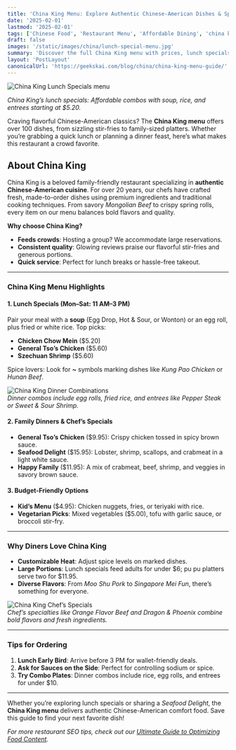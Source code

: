 ```yaml
---
title: 'China King Menu: Explore Authentic Chinese-American Dishes & Specials'
date: '2025-02-01'
lastmod: '2025-02-01'
tags: ['Chinese Food', 'Restaurant Menu', 'Affordable Dining', 'china king menu']
draft: false
images: '/static/images/china/lunch-special-menu.jpg'
summary: 'Discover the full China King menu with prices, lunch specials, and chef recommendations. Perfect for families, spice lovers, and budget-friendly Chinese food fans!'
layout: 'PostLayout'
canonicalUrl: 'https://geekskai.com/blog/china/china-king-menu-guide/'
---
```



![China King Lunch Specials menu](/static/images/china/lunch-special-menu.jpg) 

*China King’s lunch specials: Affordable combos with soup, rice, and entrees starting at $5.20.*

Craving flavorful Chinese-American classics? The **China King menu** offers over 100 dishes, from sizzling stir-fries to family-sized platters. Whether you’re grabbing a quick lunch or planning a dinner feast, here’s what makes this restaurant a crowd favorite.


## **About China King**  
China King is a beloved family-friendly restaurant specializing in **authentic Chinese-American cuisine**. For over 20 years, our chefs have crafted fresh, made-to-order dishes using premium ingredients and traditional cooking techniques. From savory *Mongolian Beef* to crispy spring rolls, every item on our menu balances bold flavors and quality.  

**Why choose China King?**  
- **Feeds crowds**: Hosting a group? We accommodate large reservations.  
- **Consistent quality**: Glowing reviews praise our flavorful stir-fries and generous portions.  
- **Quick service**: Perfect for lunch breaks or hassle-free takeout.  




---

### **China King Menu Highlights**  
#### **1. Lunch Specials (Mon–Sat: 11 AM–3 PM)**  
Pair your meal with a **soup** (Egg Drop, Hot & Sour, or Wonton) or an egg roll, plus fried or white rice. Top picks:  
- **Chicken Chow Mein** ($5.20)  
- **General Tso’s Chicken** ($5.60)  
- **Szechuan Shrimp** ($5.60)  

Spice lovers: Look for **~** symbols marking dishes like *Kung Pao Chicken* or *Hunan Beef*.  

![China King Dinner Combinations](/static/images/china/China-King-Dinner-Combinations.jpg)  
*Dinner combos include egg rolls, fried rice, and entrees like Pepper Steak or Sweet & Sour Shrimp.*

#### **2. Family Dinners & Chef’s Specials**  
- **General Tso’s Chicken** ($9.95): Crispy chicken tossed in spicy brown sauce.  
- **Seafood Delight** ($15.95): Lobster, shrimp, scallops, and crabmeat in a light white sauce.  
- **Happy Family** ($11.95): A mix of crabmeat, beef, shrimp, and veggies in savory brown sauce.  

#### **3. Budget-Friendly Options**  
- **Kid’s Menu** ($4.95): Chicken nuggets, fries, or teriyaki with rice.  
- **Vegetarian Picks**: Mixed vegetables ($5.00), tofu with garlic sauce, or broccoli stir-fry.  

---

### **Why Diners Love China King**  
- **Customizable Heat**: Adjust spice levels on marked dishes.  
- **Large Portions**: Lunch specials feed adults for under $6; pu pu platters serve two for $11.95.  
- **Diverse Flavors**: From *Moo Shu Pork* to *Singapore Mei Fun*, there’s something for everyone.  

![China King Chef’s Specials](/static/images/china/China-King-Chef-Specials.jpg)  
*Chef’s specialties like Orange Flavor Beef and Dragon & Phoenix combine bold flavors and fresh ingredients.*

--- 

### **Tips for Ordering**  
1. **Lunch Early Bird**: Arrive before 3 PM for wallet-friendly deals.  
2. **Ask for Sauces on the Side**: Perfect for controlling sodium or spice.  
3. **Try Combo Plates**: Dinner combos include rice, egg rolls, and entrees for under $10.  

---

Whether you’re exploring lunch specials or sharing a *Seafood Delight*, the **China King menu** delivers authentic Chinese-American comfort food. Save this guide to find your next favorite dish!  

*For more restaurant SEO tips, check out our [Ultimate Guide to Optimizing Food Content](https://geekskai.com/tags/chinese-food/).*  
